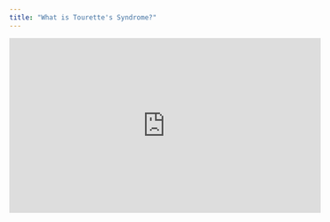 ---
title: "What is Tourette's Syndrome?"
---



<iframe width="560" height="315" src="https://www.youtube.com/embed/RCMCBQZ0zko" title="YouTube video player" frameborder="0" allow="accelerometer; autoplay; clipboard-write; encrypted-media; gyroscope; picture-in-picture" allowfullscreen></iframe>